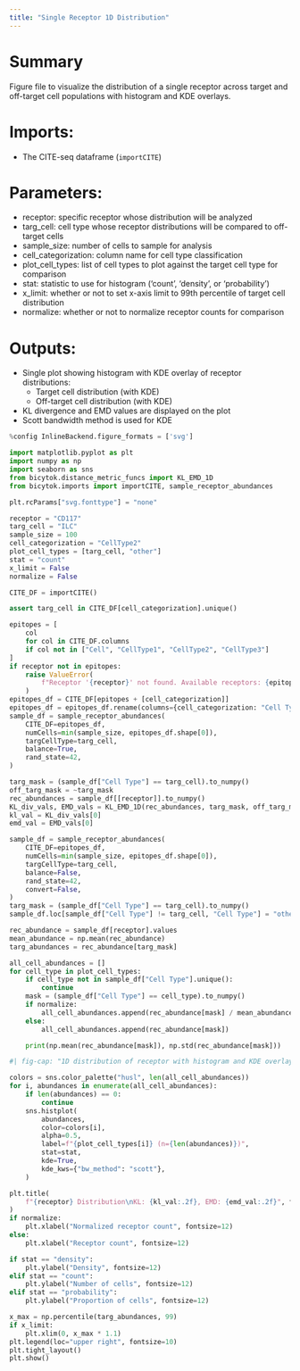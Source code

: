 ```yaml
---
title: "Single Receptor 1D Distribution"
---
```


# Summary
Figure file to visualize the distribution of a single receptor across target and off-target cell populations with histogram and KDE overlays.

# Imports:
- The CITE-seq dataframe (`importCITE`)

# Parameters:
- receptor: specific receptor whose distribution will be analyzed
- targ_cell: cell type whose receptor distributions will be compared to off-target cells
- sample_size: number of cells to sample for analysis
- cell_categorization: column name for cell type classification
- plot_cell_types: list of cell types to plot against the target cell type for comparison
- stat: statistic to use for histogram ('count', 'density', or 'probability')
- x_limit: whether or not to set x-axis limit to 99th percentile of target cell distribution
- normalize: whether or not to normalize receptor counts for comparison

# Outputs:
- Single plot showing histogram with KDE overlay of receptor distributions:
  - Target cell distribution (with KDE)
  - Off-target cell distribution (with KDE)
- KL divergence and EMD values are displayed on the plot
- Scott bandwidth method is used for KDE

```python
%config InlineBackend.figure_formats = ['svg']

import matplotlib.pyplot as plt
import numpy as np
import seaborn as sns
from bicytok.distance_metric_funcs import KL_EMD_1D
from bicytok.imports import importCITE, sample_receptor_abundances

plt.rcParams["svg.fonttype"] = "none"

receptor = "CD117"
targ_cell = "ILC"
sample_size = 100
cell_categorization = "CellType2"
plot_cell_types = [targ_cell, "other"]
stat = "count"
x_limit = False
normalize = False

CITE_DF = importCITE()

assert targ_cell in CITE_DF[cell_categorization].unique()

epitopes = [
    col
    for col in CITE_DF.columns
    if col not in ["Cell", "CellType1", "CellType2", "CellType3"]
]
if receptor not in epitopes:
    raise ValueError(
        f"Receptor '{receptor}' not found. Available receptors: {epitopes}"
    )
epitopes_df = CITE_DF[epitopes + [cell_categorization]]
epitopes_df = epitopes_df.rename(columns={cell_categorization: "Cell Type"})
sample_df = sample_receptor_abundances(
    CITE_DF=epitopes_df,
    numCells=min(sample_size, epitopes_df.shape[0]),
    targCellType=targ_cell,
    balance=True,
    rand_state=42,
)

targ_mask = (sample_df["Cell Type"] == targ_cell).to_numpy()
off_targ_mask = ~targ_mask
rec_abundances = sample_df[[receptor]].to_numpy()
KL_div_vals, EMD_vals = KL_EMD_1D(rec_abundances, targ_mask, off_targ_mask)
kl_val = KL_div_vals[0]
emd_val = EMD_vals[0]

sample_df = sample_receptor_abundances(
    CITE_DF=epitopes_df,
    numCells=min(sample_size, epitopes_df.shape[0]),
    targCellType=targ_cell,
    balance=False,
    rand_state=42,
    convert=False,
)
targ_mask = (sample_df["Cell Type"] == targ_cell).to_numpy()
sample_df.loc[sample_df["Cell Type"] != targ_cell, "Cell Type"] = "other"

rec_abundance = sample_df[receptor].values
mean_abundance = np.mean(rec_abundance)
targ_abundances = rec_abundance[targ_mask]

all_cell_abundances = []
for cell_type in plot_cell_types:
    if cell_type not in sample_df["Cell Type"].unique():
        continue
    mask = (sample_df["Cell Type"] == cell_type).to_numpy()
    if normalize:
        all_cell_abundances.append(rec_abundance[mask] / mean_abundance)
    else:
        all_cell_abundances.append(rec_abundance[mask])

    print(np.mean(rec_abundance[mask]), np.std(rec_abundance[mask]))
```

```python
#| fig-cap: "1D distribution of receptor with histogram and KDE overlay"

colors = sns.color_palette("husl", len(all_cell_abundances))
for i, abundances in enumerate(all_cell_abundances):
    if len(abundances) == 0:
        continue
    sns.histplot(
        abundances,
        color=colors[i],
        alpha=0.5,
        label=f"{plot_cell_types[i]} (n={len(abundances)})",
        stat=stat,
        kde=True,
        kde_kws={"bw_method": "scott"},
    )

plt.title(
    f"{receptor} Distribution\nKL: {kl_val:.2f}, EMD: {emd_val:.2f}", fontsize=14
)
if normalize:
    plt.xlabel("Normalized receptor count", fontsize=12)
else:
    plt.xlabel("Receptor count", fontsize=12)

if stat == "density":
    plt.ylabel("Density", fontsize=12)
elif stat == "count":
    plt.ylabel("Number of cells", fontsize=12)
elif stat == "probability":
    plt.ylabel("Proportion of cells", fontsize=12)

x_max = np.percentile(targ_abundances, 99)
if x_limit:
    plt.xlim(0, x_max * 1.1)
plt.legend(loc="upper right", fontsize=10)
plt.tight_layout()
plt.show()
```
